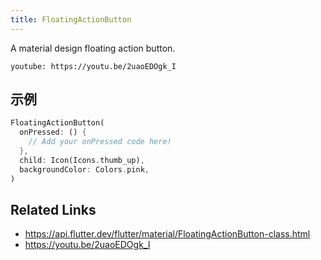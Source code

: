 ```yaml
---
title: FloatingActionButton
---
```


A material design floating action button.

`youtube: https://youtu.be/2uaoEDOgk_I`

## 示例

```dart liveslice=FloatingActionButton
FloatingActionButton(
  onPressed: () {
    // Add your onPressed code here!
  },
  child: Icon(Icons.thumb_up),
  backgroundColor: Colors.pink,
)
```

## Related Links

- https://api.flutter.dev/flutter/material/FloatingActionButton-class.html
- https://youtu.be/2uaoEDOgk_I
